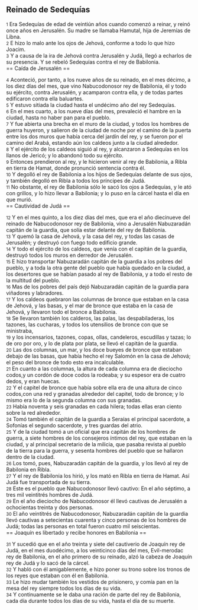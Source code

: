 == Reinado de Sedequías  ==

{{anchor|1}} <small>1</small> Era Sedequías de edad de veintiún años cuando comenzó a reinar, y reinó once años en Jerusalén. Su madre se llamaba Hamutal, hija de Jeremías de Libna.<br>
{{anchor|2}} <small>2</small> E hizo lo malo ante los ojos de Jehová, conforme a todo lo que hizo Joacim.<br>
{{anchor|3}} <small>3</small> Y a causa de la ira de Jehová contra Jerusalén y Judá, llegó a echarlos de su presencia. Y se rebeló Sedequías contra el rey de Babilonia.<br>
== Caída de Jerusalén ==

{{anchor|4}} <small>4</small> Aconteció, por tanto, a los nueve años de su reinado, en el mes décimo, a los diez días del mes, que vino Nabucodonosor rey de Babilonia, él y todo su ejército, contra Jerusalén, y acamparon contra ella, y de todas partes edificaron contra ella baluartes.<br>
{{anchor|5}} <small>5</small> Y estuvo sitiada la ciudad hasta el undécimo año del rey Sedequías.<br>
{{anchor|6}} <small>6</small> En el mes cuarto, a los nueve días del mes, prevaleció el hambre en la ciudad, hasta no haber pan para el pueblo.<br>
{{anchor|7}} <small>7</small> Y fue abierta una brecha en el muro de la ciudad, y todos los hombres de guerra huyeron, y salieron de la ciudad de noche por el camino de la puerta entre los dos muros que había cerca del jardín del rey, y se fueron por el camino del Arabá, estando aún los caldeos junto a la ciudad alrededor.<br>
{{anchor|8}} <small>8</small> Y el ejército de los caldeos siguió al rey, y alcanzaron a Sedequías en los llanos de Jericó; y lo abandonó todo su ejército.<br>
{{anchor|9}} <small>9</small> Entonces prendieron al rey, y le hicieron venir al rey de Babilonia, a Ribla en tierra de Hamat, donde pronunció sentencia contra él.<br>
{{anchor|10}} <small>10</small> Y degolló el rey de Babilonia a los hijos de Sedequías delante de sus ojos, y también degolló en Ribla a todos los príncipes de Judá.<br>
{{anchor|11}} <small>11</small> No obstante, el rey de Babilonia sólo le sacó los ojos a Sedequías, y le ató con grillos, y lo hizo llevar a Babilonia; y lo puso en la cárcel hasta el día en que murió.<br>
== Cautividad de Judá ==

{{anchor|12}} <small>12</small> Y en el mes quinto, a los diez días del mes, que era el año diecinueve del reinado de Nabucodonosor rey de Babilonia, vino a Jerusalén Nabuzaradán capitán de la guardia, que solía estar delante del rey de Babilonia.<br>
{{anchor|13}} <small>13</small> Y quemó la casa de Jehová, y la casa del rey, y todas las casas de Jerusalén; y destruyó con fuego todo edificio grande.<br>
{{anchor|14}} <small>14</small> Y todo el ejército de los caldeos, que venía con el capitán de la guardia, destruyó todos los muros en derredor de Jerusalén.<br>
{{anchor|15}} <small>15</small> E hizo transportar Nabuzaradán capitán de la guardia a los pobres del pueblo, y a toda la otra gente del pueblo que había quedado en la ciudad, a los desertores que se habían pasado al rey de Babilonia, y a todo el resto de la multitud del pueblo.<br>
{{anchor|16}} <small>16</small> Mas de los pobres del país dejó Nabuzaradán capitán de la guardia para viñadores y labradores.<br>
{{anchor|17}} <small>17</small> Y los caldeos quebraron las columnas de bronce que estaban en la casa de Jehová, y las basas, y el mar de bronce que estaba en la casa de Jehová, y llevaron todo el bronce a Babilonia.<br>
{{anchor|18}} <small>18</small> Se llevaron también los calderos, las palas, las despabiladeras, los tazones, las cucharas, y todos los utensilios de bronce con que se ministraba,<br>
{{anchor|19}} <small>19</small> y los incensarios, tazones, copas, ollas, candeleros, escudillas y tazas; lo de oro por oro, y lo de plata por plata, se llevó el capitán de la guardia.<br>
{{anchor|20}} <small>20</small> Las dos columnas, un mar, y los doce bueyes de bronce que estaban debajo de las basas, que había hecho el rey Salomón en la casa de Jehová; el peso del bronce de todo esto era incalculable.<br>
{{anchor|21}} <small>21</small> En cuanto a las columnas, la altura de cada columna era de dieciocho codos,y un cordón de doce codos la rodeaba; y su espesor era de cuatro dedos, y eran huecas.<br>
{{anchor|22}} <small>22</small> Y el capitel de bronce que había sobre ella era de una altura de cinco codos,con una red y granadas alrededor del capitel, todo de bronce; y lo mismo era lo de la segunda columna con sus granadas.<br>
{{anchor|23}} <small>23</small> Había noventa y seis granadas en cada hilera; todas ellas eran ciento sobre la red alrededor.<br>
{{anchor|24}} <small>24</small> Tomó también el capitán de la guardia a Seraías el principal sacerdote, a Sofonías el segundo sacerdote, y tres guardas del atrio.<br>
{{anchor|25}} <small>25</small> Y de la ciudad tomó a un oficial que era capitán de los hombres de guerra, a siete hombres de los consejeros íntimos del rey, que estaban en la ciudad, y al principal secretario de la milicia, que pasaba revista al pueblo de la tierra para la guerra, y sesenta hombres del pueblo que se hallaron dentro de la ciudad.<br>
{{anchor|26}} <small>26</small> Los tomó, pues, Nabuzaradán capitán de la guardia, y los llevó al rey de Babilonia en Ribla.<br>
{{anchor|27}} <small>27</small> Y el rey de Babilonia los hirió, y los mató en Ribla en tierra de Hamat. Así Judá fue transportada de su tierra.<br>
{{anchor|28}} <small>28</small> Este es el pueblo que Nabucodonosor llevó cautivo: En el año séptimo, a tres mil veintitrés hombres de Judá.<br>
{{anchor|29}} <small>29</small> En el año dieciocho de Nabucodonosor él llevó cautivas de Jerusalén a ochocientas treinta y dos personas.<br>
{{anchor|30}} <small>30</small> El año veintitrés de Nabucodonosor, Nabuzaradán capitán de la guardia llevó cautivas a setecientas cuarenta y cinco personas de los hombres de Judá; todas las personas en total fueron cuatro mil seiscientas.<br>
== Joaquín es libertado y recibe honores en Babilonia ==

{{anchor|31}} <small>31</small> Y sucedió que en el año treinta y siete del cautiverio de Joaquín rey de Judá, en el mes duodécimo, a los veinticinco días del mes, Evil-merodac rey de Babilonia, en el año primero de su reinado, alzó la cabeza de Joaquín rey de Judá y lo sacó de la cárcel.<br>
{{anchor|32}} <small>32</small> Y habló con él amigablemente, e hizo poner su trono sobre los tronos de los reyes que estaban con él en Babilonia.<br>
{{anchor|33}} <small>33</small> Le hizo mudar también los vestidos de prisionero, y comía pan en la mesa del rey siempre todos los días de su vida.<br>
{{anchor|34}} <small>34</small> Y continuamente se le daba una ración de parte del rey de Babilonia, cada día durante todos los días de su vida, hasta el día de su muerte.<br>
